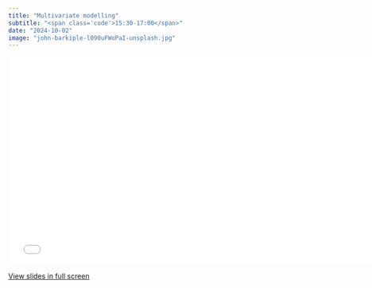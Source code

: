 ```yaml
---
title: "Multivariate modelling"
subtitle: "<span class='code'>15:30-17:00</span>"
date: "2024-10-02"
image: "john-barkiple-l090uFWoPaI-unsplash.jpg"
---
```


<!-- Materials will be distributed sooner to the event. -->

```{=html}
<embed src="../../materials/10_hierarchical.pdf" type="application/pdf" width="750px" height="420px">
```

[View slides in full screen](../../materials/11_multivariate.pdf)

